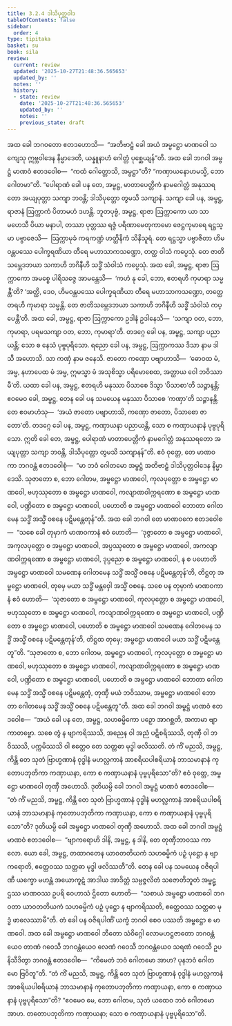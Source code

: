 ```yaml
---
title: 3.2.4 ဒါသိပုတ္တဝါဒ
tableOfContents: false
sidebar:
  order: 4
type: tipitaka
basket: su
book: sila
review:
  current: review
  updated: '2025-10-27T21:48:36.565653'
  updated_by: ''
  notes: ''
  history:
  - state: review
    date: '2025-10-27T21:48:36.565653'
    updated_by: ''
    notes: ''
    previous_state: draft
---
```



<ReviewStatus review={frontmatter.review} showDetails={true} />

<HypothesisAnnotation frontmatter={frontmatter} />

<DynamicBreadcrumb />

<Division number="267" book="sila" e="ch" v="6" p="87">

<Paragraph number="361" book="sila">
အထ ခေါ ဘဂဝတော ဧတဒဟောသိ—  “အတိဗာဠှံ ခေါ အယံ အမ္ဗဋ္ဌော မာဏဝေါ သကျေသု ဣဗ္ဘဝါဒေန နိမ္မာဒေတိ, ယန္နူနာဟံ ဂေါတ္တံ ပုစ္ဆေယျန်”တိ. အထ ခေါ ဘဂဝါ အမ္ဗဋ္ဌံ မာဏဝံ ဧတဒဝေါစ—  “ကထံ ဂေါတ္တောသိ, အမ္ဗဋ္ဌာ”တိ? “ကဏှာယနောဟမသ္မိ, ဘော ဂေါတမာ”တိ. “ပေါရာဏံ ခေါ ပန တေ, အမ္ဗဋ္ဌ, မာတာပေတ္တိကံ နာမဂေါတ္တံ အနုဿရတော အယျပုတ္တာ သကျာ ဘဝန္တိ; ဒါသိပုတ္တော တွမသိ သကျာနံ. သကျာ ခေါ ပန, အမ္ဗဋ္ဌ, ရာဇာနံ ဩက္ကာကံ ပိတာမဟံ ဒဟန္တိ.
</Paragraph>

<Paragraph number="362" book="sila">
ဘူတပုဗ္ဗံ, အမ္ဗဋ္ဌ, ရာဇာ ဩက္ကာကော ယာ သာ မဟေသီ ပိယာ မနာပါ, တဿာ ပုတ္တဿ ရဇ္ဇံ ပရိဏာမေတုကာမော ဇေဋ္ဌကုမာရေ ရဋ္ဌသ္မာ ပဗ္ဗာဇေသိ—  ဩက္ကာမုခံ ကရကဏ္ဍံ ဟတ္ထိနိကံ သိနိသူရံ. တေ ရဋ္ဌသ္မာ ပဗ္ဗာဇိတာ ဟိမဝန္တပဿေ ပေါက္ခရဏိယာ တီရေ မဟာသာကသဏ္ဍော, တတ္ထ ဝါသံ ကပ္ပေသုံ. တေ ဇာတိသမ္ဘေဒဘယာ သကာဟိ ဘဂိနီဟိ သဒ္ဓိံ သံဝါသံ ကပ္ပေသုံ.
</Paragraph>

<Paragraph number="363" book="sila">
အထ ခေါ, အမ္ဗဋ္ဌ, ရာဇာ ဩက္ကာကော အမစ္စေ ပါရိသဇ္ဇေ အာမန္တေသိ—  ‘ကဟံ နု ခေါ, ဘော, ဧတရဟိ ကုမာရာ သမ္မန္တီ’တိ? ‘အတ္ထိ, ဒေဝ, ဟိမဝန္တပဿေ ပေါက္ခရဏိယာ တီရေ မဟာသာကသဏ္ဍော, တတ္ထေတရဟိ ကုမာရာ သမ္မန္တိ. တေ ဇာတိသမ္ဘေဒဘယာ သကာဟိ ဘဂိနီဟိ သဒ္ဓိံ သံဝါသံ ကပ္ပေန္တီ’တိ. အထ ခေါ, အမ္ဗဋ္ဌ, ရာဇာ ဩက္ကာကော ဥဒါနံ ဥဒါနေသိ—  ‘သကျာ ဝတ, ဘော, ကုမာရာ, ပရမသကျာ ဝတ, ဘော, ကုမာရာ’တိ. တဒဂ္ဂေ ခေါ ပန, အမ္ဗဋ္ဌ, သကျာ ပညာယန္တိ; သော စ နေသံ ပုဗ္ဗပုရိသော.
</Paragraph>

<Paragraph number="364" book="sila">
ရညော ခေါ ပန, အမ္ဗဋ္ဌ, ဩက္ကာကဿ ဒိသာ နာမ ဒါသီ အဟောသိ. သာ ကဏှံ နာမ ဇနေသိ. ဇာတော ကဏှော ပဗျာဟာသိ—  ‘ဓောဝထ မံ, အမ္မ, နဟာပေထ မံ အမ္မ, ဣမသ္မာ မံ အသုစိသ္မာ ပရိမောစေထ, အတ္ထာယ ဝေါ ဘဝိဿာမီ’တိ. ယထာ ခေါ ပန, အမ္ဗဋ္ဌ, ဧတရဟိ မနုဿာ ပိသာစေ ဒိသွာ ‘ပိသာစာ’တိ သဉ္ဇာနန္တိ; ဧဝမေဝ ခေါ, အမ္ဗဋ္ဌ, တေန ခေါ ပန သမယေန မနုဿာ ပိသာစေ ‘ကဏှာ’တိ သဉ္ဇာနန္တိ. တေ ဧဝမာဟံသု—  ‘အယံ ဇာတော ပဗျာဟာသိ, ကဏှော ဇာတော, ပိသာစော ဇာတော’တိ. တဒဂ္ဂေ ခေါ ပန, အမ္ဗဋ္ဌ, ကဏှာယနာ ပညာယန္တိ, သော စ ကဏှာယနာနံ ပုဗ္ဗပုရိသော. ဣတိ ခေါ တေ, အမ္ဗဋ္ဌ, ပေါရာဏံ မာတာပေတ္တိကံ နာမဂေါတ္တံ အနုဿရတော အယျပုတ္တာ သကျာ ဘဝန္တိ, ဒါသိပုတ္တော တွမသိ သကျာနန်”တိ.
</Paragraph>

</Division>
<Division number="268" book="sila" e="ch" v="6" p="88">

<Paragraph number="365" book="sila">
ဧဝံ ဝုတ္တေ, တေ မာဏဝကာ ဘဂဝန္တံ ဧတဒဝေါစုံ—  “မာ ဘဝံ ဂေါတမော အမ္ဗဋ္ဌံ အတိဗာဠှံ ဒါသိပုတ္တဝါဒေန နိမ္မာဒေသိ. သုဇာတော စ, ဘော ဂေါတမ, အမ္ဗဋ္ဌော မာဏဝေါ, ကုလပုတ္တော စ အမ္ဗဋ္ဌော မာဏဝေါ, ဗဟုဿုတော စ အမ္ဗဋ္ဌော မာဏဝေါ, ကလျာဏဝါက္ကရဏော စ အမ္ဗဋ္ဌော မာဏဝေါ, ပဏ္ဍိတော စ အမ္ဗဋ္ဌော မာဏဝေါ, ပဟောတိ စ အမ္ဗဋ္ဌော မာဏဝေါ ဘောတာ ဂေါတမေန သဒ္ဓိံ အသ္မိံ ဝစနေ ပဋိမန္တေတုန်”တိ.
</Paragraph>

</Division>
<Division number="269" book="sila" e="ch" v="6" p="88">

<Paragraph number="366" book="sila">
အထ ခေါ ဘဂဝါ တေ မာဏဝကေ ဧတဒဝေါစ—  “သစေ ခေါ တုမှာကံ မာဏဝကာနံ ဧဝံ ဟောတိ—  ‘ဒုဇ္ဇာတော စ အမ္ဗဋ္ဌော မာဏဝေါ, အကုလပုတ္တော စ အမ္ဗဋ္ဌော မာဏဝေါ, အပ္ပဿုတော စ အမ္ဗဋ္ဌော မာဏဝေါ, အကလျာဏဝါက္ကရဏော စ အမ္ဗဋ္ဌော မာဏဝေါ, ဒုပ္ပညော စ အမ္ဗဋ္ဌော မာဏဝေါ, န စ ပဟောတိ အမ္ဗဋ္ဌော မာဏဝေါ သမဏေန ဂေါတမေန သဒ္ဓိံ အသ္မိံ ဝစနေ ပဋိမန္တေတုန်’တိ, တိဋ္ဌတု အမ္ဗဋ္ဌော မာဏဝေါ, တုမှေ မယာ သဒ္ဓိံ မန္တဝှေါ အသ္မိံ ဝစနေ. သစေ ပန တုမှာကံ မာဏဝကာနံ ဧဝံ ဟောတိ—  ‘သုဇာတော စ အမ္ဗဋ္ဌော မာဏဝေါ, ကုလပုတ္တော စ အမ္ဗဋ္ဌော မာဏဝေါ, ဗဟုဿုတော စ အမ္ဗဋ္ဌော မာဏဝေါ, ကလျာဏဝါက္ကရဏော စ အမ္ဗဋ္ဌော မာဏဝေါ, ပဏ္ဍိတော စ အမ္ဗဋ္ဌော မာဏဝေါ, ပဟောတိ စ အမ္ဗဋ္ဌော မာဏဝေါ သမဏေန ဂေါတမေန သဒ္ဓိံ အသ္မိံ ဝစနေ ပဋိမန္တေတုန်’တိ, တိဋ္ဌထ တုမှေ; အမ္ဗဋ္ဌော မာဏဝေါ မယာ သဒ္ဓိံ ပဋိမန္တေတူ”တိ.
</Paragraph>

<Paragraph number="367" book="sila">
“သုဇာတော စ, ဘော ဂေါတမ, အမ္ဗဋ္ဌော မာဏဝေါ, ကုလပုတ္တော စ အမ္ဗဋ္ဌော မာဏဝေါ, ဗဟုဿုတော စ အမ္ဗဋ္ဌော မာဏဝေါ, ကလျာဏဝါက္ကရဏော စ အမ္ဗဋ္ဌော မာဏဝေါ, ပဏ္ဍိတော စ အမ္ဗဋ္ဌော မာဏဝေါ, ပဟောတိ စ အမ္ဗဋ္ဌော မာဏဝေါ ဘောတာ ဂေါတမေန သဒ္ဓိံ အသ္မိံ ဝစနေ ပဋိမန္တေတုံ, တုဏှီ မယံ ဘဝိဿာမ, အမ္ဗဋ္ဌော မာဏဝေါ ဘောတာ ဂေါတမေန သဒ္ဓိံ အသ္မိံ ဝစနေ ပဋိမန္တေတူ”တိ.
</Paragraph>

</Division>
<Division number="270" book="sila" e="ch" v="6" p="88">

<Paragraph number="368" book="sila">
အထ ခေါ ဘဂဝါ အမ္ဗဋ္ဌံ မာဏဝံ ဧတဒဝေါစ—  “အယံ ခေါ ပန တေ, အမ္ဗဋ္ဌ, သဟဓမ္မိကော ပဉှော အာဂစ္ဆတိ, အကာမာ ဗျာကာတဗ္ဗော. သစေ တွံ န ဗျာကရိဿသိ, အညေန ဝါ အညံ ပဋိစရိဿသိ, တုဏှီ ဝါ ဘဝိဿသိ, ပက္ကမိဿသိ ဝါ ဧတ္ထေဝ တေ သတ္တဓာ မုဒ္ဓါ ဖလိဿတိ. တံ ကိံ မညသိ, အမ္ဗဋ္ဌ, ကိန္တိ တေ သုတံ ဗြာဟ္မဏာနံ ဝုဒ္ဓါနံ မဟလ္လကာနံ အာစရိယပါစရိယာနံ ဘာသမာနာနံ ကုတောပဘုတိကာ ကဏှာယနာ, ကော စ ကဏှာယနာနံ ပုဗ္ဗပုရိသော”တိ?
</Paragraph>

<Paragraph number="369" book="sila">
ဧဝံ ဝုတ္တေ, အမ္ဗဋ္ဌော မာဏဝေါ တုဏှီ အဟောသိ. ဒုတိယမ္ပိ ခေါ ဘဂဝါ အမ္ဗဋ္ဌံ မာဏဝံ ဧတဒဝေါစ—  “တံ ကိံ မညသိ, အမ္ဗဋ္ဌ, ကိန္တိ တေ သုတံ ဗြာဟ္မဏာနံ ဝုဒ္ဓါနံ မဟလ္လကာနံ အာစရိယပါစရိယာနံ ဘာသမာနာနံ ကုတောပဘုတိကာ ကဏှာယနာ, ကော စ ကဏှာယနာနံ ပုဗ္ဗပုရိသော”တိ? ဒုတိယမ္ပိ ခေါ အမ္ဗဋ္ဌော မာဏဝေါ တုဏှီ အဟောသိ. အထ ခေါ ဘဂဝါ အမ္ဗဋ္ဌံ မာဏဝံ ဧတဒဝေါစ—  “ဗျာကရောဟိ ဒါနိ, အမ္ဗဋ္ဌ, န ဒါနိ, တေ တုဏှီဘာဝဿ ကာလော. ယော ခေါ, အမ္ဗဋ္ဌ, တထာဂတေန ယာဝတတိယကံ သဟဓမ္မိကံ ပဉှံ ပုဋ္ဌော န ဗျာကရောတိ, ဧတ္ထေဝဿ သတ္တဓာ မုဒ္ဓါ ဖလိဿတီ”တိ.
</Paragraph>

</Division>
<Division number="271" book="sila" e="ch" v="6" p="89">

<Paragraph number="370" book="sila">
တေန ခေါ ပန သမယေန ဝဇိရပါဏီ ယက္ခော မဟန္တံ အယောကူဋံ အာဒါယ အာဒိတ္တံ သမ္ပဇ္ဇလိတံ သဇောတိဘူတံ အမ္ဗဋ္ဌဿ မာဏဝဿ ဥပရိ ဝေဟာသံ ဌိတော ဟောတိ—  “သစာယံ အမ္ဗဋ္ဌော မာဏဝေါ ဘဂဝတာ ယာဝတတိယကံ သဟဓမ္မိကံ ပဉှံ ပုဋ္ဌော န ဗျာကရိဿတိ, ဧတ္ထေဝဿ သတ္တဓာ မုဒ္ဓံ ဖာလေဿာမီ”တိ. တံ ခေါ ပန ဝဇိရပါဏိံ ယက္ခံ ဘဂဝါ စေဝ ပဿတိ အမ္ဗဋ္ဌော စ မာဏဝေါ.
</Paragraph>

</Division>
<Division number="272" book="sila" e="ch" v="6" p="89">

<Paragraph number="371" book="sila">
အထ ခေါ အမ္ဗဋ္ဌော မာဏဝေါ ဘီတော သံဝိဂ္ဂေါ လောမဟဋ္ဌဇာတော ဘဂဝန္တံယေဝ တာဏံ ဂဝေသီ ဘဂဝန္တံယေဝ လေဏံ ဂဝေသီ ဘဂဝန္တံယေဝ သရဏံ ဂဝေသီ ဥပနိသီဒိတွာ ဘဂဝန္တံ ဧတဒဝေါစ—  “ကိမေတံ ဘဝံ ဂေါတမော အာဟ? ပုနဘဝံ ဂေါတမော ဗြဝိတူ”တိ.
</Paragraph>

<Paragraph number="372" book="sila">
“တံ ကိံ မညသိ, အမ္ဗဋ္ဌ, ကိန္တိ တေ သုတံ ဗြာဟ္မဏာနံ ဝုဒ္ဓါနံ မဟလ္လကာနံ အာစရိယပါစရိယာနံ ဘာသမာနာနံ ကုတောပဘုတိကာ ကဏှာယနာ, ကော စ ကဏှာယနာနံ ပုဗ္ဗပုရိသော”တိ? “ဧဝမေဝ မေ, ဘော ဂေါတမ, သုတံ ယထေဝ ဘဝံ ဂေါတမော အာဟ. တတောပဘုတိကာ ကဏှာယနာ; သော စ ကဏှာယနာနံ ပုဗ္ဗပုရိသော”တိ.
</Paragraph>
</Division>